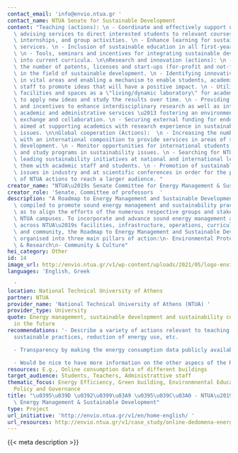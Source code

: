 ```yaml
---
contact_email: 'info@envio.ntua.gr '
contact_name: NTUA Senate for Sustainable Development
content: "Teaching (actions): \n - Coordinate and effectively support undergraduate\
  \ advising services to direct interested students to relevant courses, orientations,\
  \ internships, and group activities. \n - Enhance learning for sustainability related\
  \ services. \n - Inclusion of sustainable education in all first-year seminars.\
  \ \n - Tools, seminars and incentives for integrating sustainable development components\
  \ into current curricula. \n\nResearch and innovation (actions): \n - Increasing\
  \ the number of patents, licenses and start-ups (for-profit and not-for-profit)\
  \ in the field of sustainable development. \n - Identifying innovative approaches\
  \ in vital areas and enabling a mechanism to enable students, academics and other\
  \ staff to promote ideas that will have a positive impact. \n - Utilization of NTUA\
  \ facilities and spaces as a \"living/dynamic laboratory\" for academics and students\
  \ to apply new ideas and study the results over time. \n - Providing opportunities\
  \ and incentives to enhance interdisciplinary research as well as interaction between\
  \ academic and administrative services \u2013 fostering an environment of information\
  \ exchange and collaboration. \n - Securing external funding for endowed chairs\
  \ aimed at supporting academics with research experience in sustainable development\
  \ issues. \n\nGlobal cooperation (Actions):  \n - Increasing the number of projects\
  \ with an international composition to provide services in areas of sustainable\
  \ development. \n - Monitor opportunities for international students regarding services\
  \ and study programs in sustainability issues. \n - Searching for NTUA graduates\
  \ leading sustainability initiatives at national and international level and connecting\
  \ them with academic staff and students. \n - Promotion of sustainable development\
  \ issues in industry and at scientific conferences in order for the positive impact\
  \ of NTUA actions to reach a larger audience. "
creator_name: "NTUA\u2019s Senate Committee for Energy Management & Sustainability"
creator_role: 'Senate, Committee of professors  '
description: "A Roadmap to Energy Management and Sustainable Development has been\
  \ compiled to promote sound energy management and sustainability practices as well\
  \ as to align the efforts of the numerous respective groups and stakeholders across\
  \ NTUA campuses. To incorporate and advance sound energy management and sustainability\
  \ across NTUA\u2019s facilities, infrastructure, operations, curriculum, research\
  \ and community, the Roadmap to Energy Management and Sustainable Development is\
  \ organised into three main pillars of action:\n- Environmental Protection\n- Education\
  \ & Research\n- Community & Culture"
hei_category: Other
id: 14
image_url: http://envio.ntua.gr/v1/wp-content/uploads/2021/05/logo-envio-02.jpg
languages: 'English, Greek

  '
location: National Technical University of Athens
partner: NTUA
provider_name: 'National Technical University of Athens (NTUA) '
provider_type: University
quote: Energy management, sustainable development and sustainability constituteinvestment
  in the future
recommendations: '- Describe a variety of actions relevant to teaching, research,
  sustainable practices, reduction of energy use, etc.

  - Transparency by making the energy consumption data publicly available

  - Would be nice to have more information on the other aspecs of the Roadmap'
resources: E.g., Online consumption data of different buildings
target_audience: Students, Teachers, Administrattive staff
thematic_focus: Energy Efficiency, Green building, Environmnental Education and Awareness,
  Policy and Governance
title: "\u0395\u039D \u0392\u0399\u03A9 \u0395\u039C\u03A0 - NTUA\u2019s Roadmap to\
  \ Energy Management & Sustainable Development"
type: Project
url_initiative: 'http://envio.ntua.gr/v1/en/home-english/ '
url_resources: http://envio.ntua.gr/v1/case_study/online-dedomena-energeiakis-katanalosis/
---
```


{{< meta description >}}